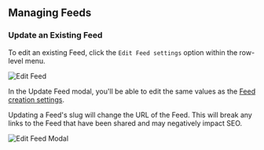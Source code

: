 
## Managing Feeds

### Update an Existing Feed

To edit an existing Feed, click the `Edit Feed settings` option within the row-level menu.

![Edit Feed](/channels-and-feeds/feed-overflow-menu.png)

In the Update Feed modal, you'll be able to edit the same values as the [Feed creation settings](#create-a-new-feed).

<Callout type="warning" emoji="⚠️">
  Updating a Feed's slug will change the URL of the Feed. This will break any
  links to the Feed that have been shared and may negatively impact SEO.
</Callout>

![Edit Feed Modal](/channels-and-feeds/feed-update-modal.png)
